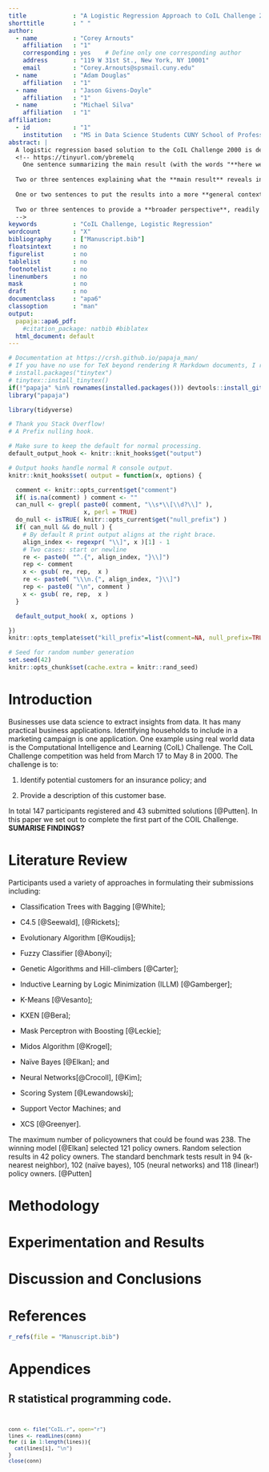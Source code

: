 ```yaml
---
title             : "A Logistic Regression Approach to CoIL Challenge 2000"
shorttitle        : " "
author: 
  - name          : "Corey Arnouts"
    affiliation   : "1"
    corresponding : yes    # Define only one corresponding author
    address       : "119 W 31st St., New York, NY 10001"
    email         : "Corey.Arnouts@spsmail.cuny.edu"
  - name          : "Adam Douglas"
    affiliation   : "1"
  - name          : "Jason Givens-Doyle"
    affiliation   : "1"
  - name          : "Michael Silva"
    affiliation   : "1"
affiliation:
  - id            : "1"
    institution   : "MS in Data Science Students CUNY School of Professional Studies"
abstract: |
  A logistic regression based solution to the CoIL Challenge 2000 is described. The challenge consists of correctly identifying potential customers for an insurance product, and describing their characteristics.
  <!-- https://tinyurl.com/ybremelq 
    One sentence summarizing the main result (with the words "**here we show**" or their equivalent).
  
  Two or three sentences explaining what the **main result** reveals in direct comparison to what was thought to be the case previously, or how the  main result adds to previous knowledge.
  
  One or two sentences to put the results into a more **general context**.
  
  Two or three sentences to provide a **broader perspective**, readily comprehensible to a scientist in any discipline.
  -->
keywords          : "CoIL Challenge, Logistic Regression"
wordcount         : "X"
bibliography      : ["Manuscript.bib"]
floatsintext      : no
figurelist        : no
tablelist         : no
footnotelist      : no
linenumbers       : no
mask              : no
draft             : no
documentclass     : "apa6"
classoption       : "man"
output:
  papaja::apa6_pdf:
    #citation_package: natbib #biblatex
  html_document: default
---
```


```r
# Documentation at https://crsh.github.io/papaja_man/
# If you have no use for TeX beyond rendering R Markdown documents, I recommend you use TinyTex.
# install.packages("tinytex")
# tinytex::install_tinytex()
if(!"papaja" %in% rownames(installed.packages())) devtools::install_github("crsh/papaja")
library("papaja")

library(tidyverse)

# Thank you Stack Overflow!
# A Prefix nulling hook.

# Make sure to keep the default for normal processing.
default_output_hook <- knitr::knit_hooks$get("output")

# Output hooks handle normal R console output.
knitr::knit_hooks$set( output = function(x, options) {

  comment <- knitr::opts_current$get("comment")
  if( is.na(comment) ) comment <- ""
  can_null <- grepl( paste0( comment, "\\s*\\[\\d?\\]" ),
                     x, perl = TRUE)
  do_null <- isTRUE( knitr::opts_current$get("null_prefix") )
  if( can_null && do_null ) {
    # By default R print output aligns at the right brace.
    align_index <- regexpr( "\\]", x )[1] - 1
    # Two cases: start or newline
    re <- paste0( "^.{", align_index, "}\\]")
    rep <- comment
    x <- gsub( re, rep,  x )
    re <- paste0( "\\\n.{", align_index, "}\\]")
    rep <- paste0( "\n", comment )
    x <- gsub( re, rep,  x )
  }

  default_output_hook( x, options )

})
knitr::opts_template$set("kill_prefix"=list(comment=NA, null_prefix=TRUE))
```

```r
# Seed for random number generation
set.seed(42)
knitr::opts_chunk$set(cache.extra = knitr::rand_seed)
```

# Introduction
<!-- Describe the background and motivation of your problem.-->

Businesses use data science to extract insights from data.  It has many practical business applications.  Identifying households to include in a marketing campaign is one application.  One example using real world data is the Computational Intelligence and Learning (CoIL) Challenge. The CoIL Challenge competition was held from March 17 to May 8 in 2000.  The challenge is to:

1.  Identify potential customers for an insurance policy; and

2.  Provide a description of this customer base.

In total 147 participants registered and 43 submitted solutions [@Putten]. In this paper we set out to complete the first part of the COIL Challenge. **SUMARISE FINDINGS?**

# Literature Review

<!--Discuss how other researchers have addressed similar problems, what their achievements are, and what the advantage and drawbacks of each reviewed approach are. Explain how your investigation is similar or different to the state-of-theart. Please cite the relevant papers where appropriate.-->

Participants used a variety of approaches in formulating their submissions including: 

- Classification Trees with Bagging [@White];

- C4.5 [@Seewald], [@Rickets];

- Evolutionary Algorithm [@Koudijs];

- Fuzzy Classifier [@Abonyi];

- Genetic Algorithms and Hill-climbers [@Carter];

- Inductive Learning by Logic Minimization (ILLM) [@Gamberger];

- K-Means [@Vesanto];

- KXEN [@Bera];

- Mask Perceptron with Boosting [@Leckie];

- Midos Algorithm [@Krogel];

- Naïve Bayes [@Elkan]; and

- Neural Networks[@Crocoll], [@Kim];

- Scoring System [@Lewandowski];

- Support Vector Machines; and

- XCS [@Greenyer].

The maximum number of policyowners that could be found was 238.  The winning model [@Elkan] selected 121 policy owners. Random selection results in 42 policy owners. The standard benchmark tests result in 94 (k-nearest neighbor), 102 (naïve bayes), 105 (neural networks) and 118 (linear!) policy owners. [@Putten]

<!--
10 Gustavo Denicolay and Gaston Morales. CoIL Challenge 2000 Submission for the Description Task. [ps.gz] [pdf] - Not sure what they used

18 Petr Mikšovský, Jirí Klema. COIL Challenge 2000. [ps.gz], [pdf]

19 Petri Kontkanen. CoIL 2000 Submission. [ps.gz], [pdf]

20 Philip Brierley. COIL 2000 Challenge: Characteristics of caravan insurance policy owners. [ps.gz] [pdf] 

21 Robert M. Simmonds. ACT Study report using Classification and Regression Tree (CART) Analysis. [ps.gz], [pdf]

22 S. Sathiya Keerthi and Chong Jin Ong. Solution of the CoIL Challenge 2000 Task Using Support Vector Machines. [ps.gz], [pdf] 

23 Serhiy Shtovba, Yakiv Mashnitskiy. The Backpropagation Multilayer Feedforward Neural Network Based Competition Task Solution.

24 Serhiy Shtovba. Phase Intervals and Genetic Algorithms Based Competition Task Solution. [ps.gz], [pdf]

25 Jurgen A. Doornik and Steve Moyle. LOGIT Modelling. [ps.gz], [pdf]

26 Thomas Martini Jorgensen and Christian Linneberg. Subspace Projections – an approach to variable selection and modeling. [ps.gz], [pdf]

27 Tom McKone and Curt Stenger. COIL CHALLENGE 2000 Submission. [ps.gz], [pdf]

28 Tomislav Šmuc. COIL 2000 Challenge Solution based on ILLM-SG Methodology. [ps.gz], [pdf]

29 Uzay Kaymak and Magne Setnes. Target Selection based on fuzzy clustering: a volume prototype approach to CoIL Challenge 2000. [ps.gz], [pdf]

-->


# Methodology

<!--Discuss the key aspects of your problem, data set and regression model(s). Given that you are working on real-world data, explain at a high-level your exploratory data analysis, how you prepared the data for regression modeling, your process for building regression models, and your model selection.

We report how we determined our sample size, all data exclusions (if any), all manipulations, and all measures in the study. <!-- 21-word solution (Simmons, Nelson & Simonsohn, 2012; retrieved from http://ssrn.com/abstract=2160588) -->

# Experimentation and Results

<!--Describe the specifics of what you did (data exploration, data preparation, model building, model selection, model evaluation, etc.), and what you found out (statistical analyses, interpretation and discussion of the results, etc.).

We used `r cite_r("Manuscript.bib")` for all our analyses.
-->

# Discussion and Conclusions

<!--Conclude your findings, limitations, and suggest areas for future work.-->

\newpage

# References
```r
r_refs(file = "Manuscript.bib")
```

\begingroup
\setlength{\parindent}{-0.5in}
\setlength{\leftskip}{0.5in}

<div id = "refs"></div>
\endgroup

\newpage

# Appendices
<!--
- Supplemental tables and/or figures.
-->
## R statistical programming code.

<code>
```r
conn <- file("CoIL.r", open="r")
lines <- readLines(conn)
for (i in 1:length(lines)){
  cat(lines[i], "\n")
}
close(conn)
```
</code>
